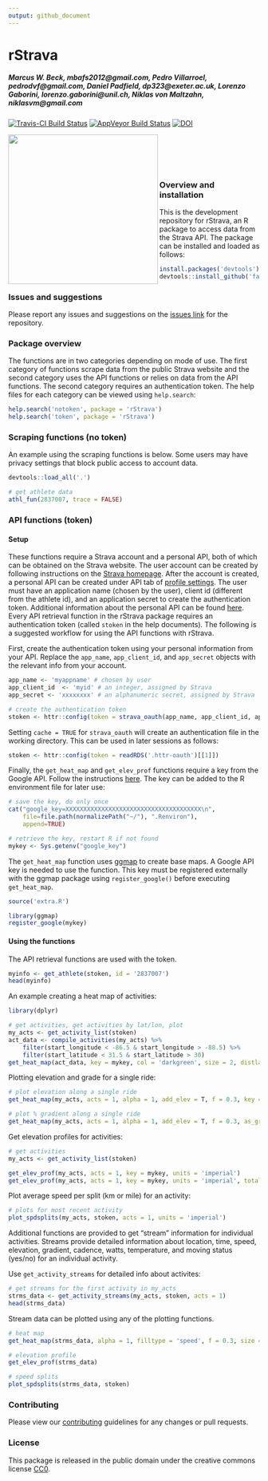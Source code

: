 ```yaml
---
output: github_document
---
```


# rStrava

##### *Marcus W. Beck, mbafs2012@gmail.com, Pedro Villarroel, pedrodvf@gmail.com, Daniel Padfield, dp323@exeter.ac.uk, Lorenzo Gaborini, lorenzo.gaborini@unil.ch, Niklas von Maltzahn, niklasvm@gmail.com*

[![Travis-CI Build Status](https://travis-ci.org/fawda123/rStrava.svg?branch=master)](https://travis-ci.org/fawda123/rStrava)
[![AppVeyor Build Status](https://ci.appveyor.com/api/projects/status/github/fawda123/rStrava?branch=master)](https://ci.appveyor.com/project/fawda123/rStrava)
[![DOI](https://zenodo.org/badge/23404183.svg)](https://zenodo.org/badge/latestdoi/23404183)

<img src="man/figures/api_logo_pwrdBy_strava_horiz_light.png" align="left" width="300" />
<br></br>
<br></br>

### Overview and installation

This is the development repository for rStrava, an R package to access data from the Strava API.  The package can be installed and loaded as follows:

```r
install.packages('devtools')
devtools::install_github('fawda123/rStrava')
```

### Issues and suggestions

Please report any issues and suggestions on the [issues link](https://github.com/fawda123/rStrava/issues) for the repository.

### Package overview

The functions are in two categories depending on mode of use.  The first category of functions scrape data from the public Strava website and the second category uses the API functions or relies on data from the API functions.  The second category requires an authentication token.  The help files for each category can be viewed using ```help.search```:

```r
help.search('notoken', package = 'rStrava')
help.search('token', package = 'rStrava')
```

### Scraping functions (no token)

An example using the scraping functions is below. Some users may have privacy settings that block public access to account data.

```r
devtools::load_all('.')
```
```r
# get athlete data 
athl_fun(2837007, trace = FALSE)
```

### API functions (token)

#### Setup 

These functions require a Strava account and a personal API, both of which can be obtained on the Strava website.  The user account can be created by following instructions on the [Strava homepage](https://www.strava.com/).  After the account is created, a personal API can be created under API tab of [profile settings](https://www.strava.com/settings/api).  The user must have an application name (chosen by the user), client id (different from the athlete id), and an application secret to create the authentication token.  Additional information about the personal API can be found [here](https://strava.github.io/api/).  Every API retrieval function in the rStrava package requires an authentication token (called `stoken` in the help documents).  The following is a suggested workflow for using the API functions with rStrava.

First, create the authentication token using your personal information from your API.  Replace the `app_name`, `app_client_id`, and `app_secret` objects with the relevant info from your account.
```r
app_name <- 'myappname' # chosen by user
app_client_id  <- 'myid' # an integer, assigned by Strava
app_secret <- 'xxxxxxxx' # an alphanumeric secret, assigned by Strava

# create the authentication token
stoken <- httr::config(token = strava_oauth(app_name, app_client_id, app_secret, app_scope="activity:read_all"))
```

Setting `cache = TRUE` for `strava_oauth` will create an authentication file in the working directory. This can be used in later sessions as follows:
```r
stoken <- httr::config(token = readRDS('.httr-oauth')[[1]])
```

Finally, the `get_heat_map` and `get_elev_prof` functions require a key from the Google API. Follow the instructions [here](https://developers.google.com/maps/documentation/elevation/#api_key).  The key can be added to the R environment file for later use:

```r
# save the key, do only once
cat("google_key=XXXXXXXXXXXXXXXXXXXXXXXXXXXXXXXXXXXXXX\n",
    file=file.path(normalizePath("~/"), ".Renviron"),
    append=TRUE)

# retrieve the key, restart R if not found
mykey <- Sys.getenv("google_key")
```

The `get_heat_map` function uses [ggmap](https://github.com/dkahle/ggmap) to create base maps.  A Google API key is needed to use the function.  This key must be registered externally with the ggmap package using `register_google()` before executing `get_heat_map`.

```r
source('extra.R')
```
```r
library(ggmap)
register_google(mykey)
```

#### Using the functions

The API retrieval functions are used with the token.
```r
myinfo <- get_athlete(stoken, id = '2837007')
head(myinfo)
```

An example creating a heat map of activities:
```r
library(dplyr)

# get activities, get activities by lat/lon, plot
my_acts <- get_activity_list(stoken)
act_data <- compile_activities(my_acts) %>% 
	filter(start_longitude < -86.5 & start_longitude > -88.5) %>% 
	filter(start_latitude < 31.5 & start_latitude > 30)
get_heat_map(act_data, key = mykey, col = 'darkgreen', size = 2, distlab = F, f = 0.4)

```

Plotting elevation and grade for a single ride:
```r
# plot elevation along a single ride
get_heat_map(my_acts, acts = 1, alpha = 1, add_elev = T, f = 0.3, key = mykey, size = 2, col = 'Spectral', maptype = 'satellite', units = 'imperial')

# plot % gradient along a single ride
get_heat_map(my_acts, acts = 1, alpha = 1, add_elev = T, f = 0.3, as_grad = T, key = mykey, size = 2, col = 'Spectral', expand = 5, maptype = 'satellite', units = 'imperial')
```

Get elevation profiles for activities:
```r
# get activities
my_acts <- get_activity_list(stoken) 

get_elev_prof(my_acts, acts = 1, key = mykey, units = 'imperial')
get_elev_prof(my_acts, acts = 1, key = mykey, units = 'imperial', total = T)
```  

Plot average speed per split (km or mile) for an activity:
```r
# plots for most recent activity
plot_spdsplits(my_acts, stoken, acts = 1, units = 'imperial')
```

Additional functions are provided to get "stream" information for individual activities.  Streams provide detailed information about location, time, speed, elevation, gradient, cadence, watts, temperature, and moving status (yes/no) for an individual activity.

Use `get_activity_streams` for detailed info about activites:
```r
# get streams for the first activity in my_acts
strms_data <- get_activity_streams(my_acts, stoken, acts = 1)
head(strms_data)
```

Stream data can be plotted using any of the plotting functions.
```r
# heat map
get_heat_map(strms_data, alpha = 1, filltype = 'speed', f = 0.3, size = 2, col = 'Spectral', distlab = F)
```

```r
# elevation profile
get_elev_prof(strms_data)

# speed splits
plot_spdsplits(strms_data, stoken)
```


### Contributing

Please view our [contributing](.github/CONTRIBUTING.md) guidelines for any changes or pull requests.

### License

This package is released in the public domain under the creative commons license [CC0](https://tldrlegal.com/license/creative-commons-cc0-1.0-universal). 